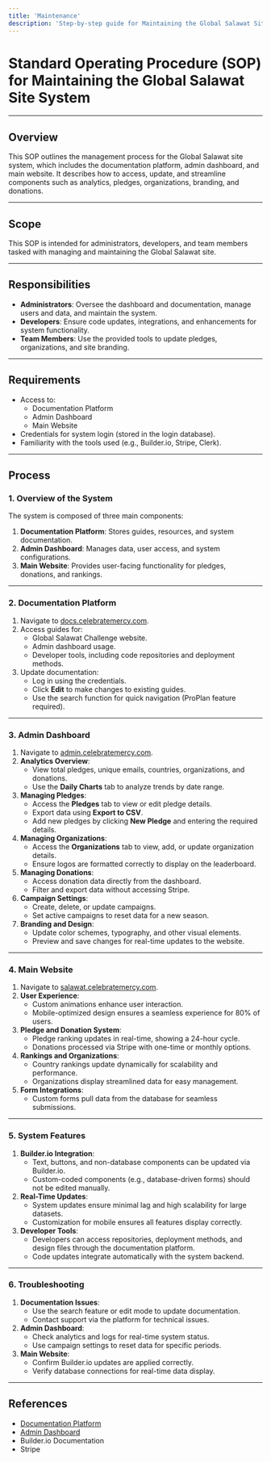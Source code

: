 ```yaml
---
title: 'Maintenance'
description: 'Step-by-step guide for Maintaining the Global Salawat Site System'
---
```


# Standard Operating Procedure (SOP) for Maintaining the Global Salawat Site System

---

## Overview
This SOP outlines the management process for the Global Salawat site system, which includes the documentation platform, admin dashboard, and main website. It describes how to access, update, and streamline components such as analytics, pledges, organizations, branding, and donations.

---

## Scope
This SOP is intended for administrators, developers, and team members tasked with managing and maintaining the Global Salawat site.

---

## Responsibilities
- **Administrators**: Oversee the dashboard and documentation, manage users and data, and maintain the system.
- **Developers**: Ensure code updates, integrations, and enhancements for system functionality.
- **Team Members**: Use the provided tools to update pledges, organizations, and site branding.

---

## Requirements
- Access to:
  - Documentation Platform
  - Admin Dashboard
  - Main Website
- Credentials for system login (stored in the login database).
- Familiarity with the tools used (e.g., Builder.io, Stripe, Clerk).

---

## Process

### 1. Overview of the System
The system is composed of three main components:
1. **Documentation Platform**: Stores guides, resources, and system documentation.
2. **Admin Dashboard**: Manages data, user access, and system configurations.
3. **Main Website**: Provides user-facing functionality for pledges, donations, and rankings.

---

### 2. Documentation Platform
1. Navigate to [docs.celebratemercy.com](https://docs.celebratemercy.com).
2. Access guides for:
   - Global Salawat Challenge website.
   - Admin dashboard usage.
   - Developer tools, including code repositories and deployment methods.
3. Update documentation:
   - Log in using the credentials.
   - Click **Edit** to make changes to existing guides.
   - Use the search function for quick navigation (ProPlan feature required).

---

### 3. Admin Dashboard
1. Navigate to [admin.celebratemercy.com](https://admin.celebratemercy.com).
2. **Analytics Overview**:
   - View total pledges, unique emails, countries, organizations, and donations.
   - Use the **Daily Charts** tab to analyze trends by date range.
3. **Managing Pledges**:
   - Access the **Pledges** tab to view or edit pledge details.
   - Export data using **Export to CSV**.
   - Add new pledges by clicking **New Pledge** and entering the required details.
4. **Managing Organizations**:
   - Access the **Organizations** tab to view, add, or update organization details.
   - Ensure logos are formatted correctly to display on the leaderboard.
5. **Managing Donations**:
   - Access donation data directly from the dashboard.
   - Filter and export data without accessing Stripe.
6. **Campaign Settings**:
   - Create, delete, or update campaigns.
   - Set active campaigns to reset data for a new season.
7. **Branding and Design**:
   - Update color schemes, typography, and other visual elements.
   - Preview and save changes for real-time updates to the website.

---

### 4. Main Website
1. Navigate to [salawat.celebratemercy.com](https://salawat.celebratemercy.com).
2. **User Experience**:
   - Custom animations enhance user interaction.
   - Mobile-optimized design ensures a seamless experience for 80% of users.
3. **Pledge and Donation System**:
   - Pledge ranking updates in real-time, showing a 24-hour cycle.
   - Donations processed via Stripe with one-time or monthly options.
4. **Rankings and Organizations**:
   - Country rankings update dynamically for scalability and performance.
   - Organizations display streamlined data for easy management.
5. **Form Integrations**:
   - Custom forms pull data from the database for seamless submissions.

---

### 5. System Features
1. **Builder.io Integration**:
   - Text, buttons, and non-database components can be updated via Builder.io.
   - Custom-coded components (e.g., database-driven forms) should not be edited manually.
2. **Real-Time Updates**:
   - System updates ensure minimal lag and high scalability for large datasets.
   - Customization for mobile ensures all features display correctly.
3. **Developer Tools**:
   - Developers can access repositories, deployment methods, and design files through the documentation platform.
   - Code updates integrate automatically with the system backend.

---

### 6. Troubleshooting
1. **Documentation Issues**:
   - Use the search feature or edit mode to update documentation.
   - Contact support via the platform for technical issues.
2. **Admin Dashboard**:
   - Check analytics and logs for real-time system status.
   - Use campaign settings to reset data for specific periods.
3. **Main Website**:
   - Confirm Builder.io updates are applied correctly.
   - Verify database connections for real-time data display.

---

## References
- [Documentation Platform](https://docs.celebratemercy.com)
- [Admin Dashboard](https://admin.celebratemercy.com)
- Builder.io Documentation
- Stripe


